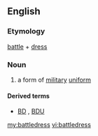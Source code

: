 ==English==
{{wikipedia}}

===Etymology===
[[battle]] + [[dress]]

===Noun===
{{en-noun|-}}

# a form of [[military]] [[uniform]]

====Derived terms====
* [[BD]] , [[BDU]] {{qualifier|abbreviation}}

[[my:battledress]]
[[vi:battledress]]
